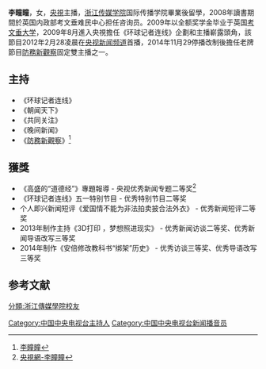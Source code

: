 {{Infobox_officeholder
|name = <span style="font-size:larger;">李瞳瞳</span>
|image name =
|width = 
|now = <span style="color: blue;">央視主播</span>
|period = 2012年1月至今 
|Sex = 女
|different name =
|party = {{CCP|19px}}
|Native place = [[中国|中国]]山东滨州
|date of birth = {{Birth year and age|1981|11|3}}
|place of birth = {{PRC}}<br>山东滨州
|date of death = 
|place of death = 
|spouse = 
|relatives = 
|educate = 
*浙江传媒学院国际传播学院
*英国考文垂大学雙碩士
**电影和视觉艺术系
**战争与冲突化解系
|past = 
*<span style="color: blue;">英国内政部考文垂难民中心咨询员<br>(2008年8月－2009年6月)</span>
*<span style="color: blue;">央视《朝闻天下》国际新闻實習编辑<br>(2009年8月－2011年11月)</span>
*<span style="color: blue;">央视国际新闻编辑、新聞主播<br>(2011年12月－2012年12月)</span>
*<span style="color: blue;">《环球记者连线》主播與企劃<br>(2012年12月－2014年11月)</span>
*<span style="color: blue;">《防务新观察》主播與企劃<br>(2013年12月－)</span>
|work =
}}
'''李瞳瞳'''{{BD|1981年|11月3日|||}}，女，[[中国中央电视台|央視]]主播，[[浙江传媒学院|浙江传媒学院]]国际传播学院畢業後留學，2008年讀書期間於英国内政部考文垂难民中心担任咨询员。2009年以全额奖学金毕业于英国[[考文垂大学|考文垂大学]]，2009年8月進入央視擔任《环球记者连线》企劃和主播嶄露頭角，該節目2012年2月28凌晨在[[央视新闻频道|央视新闻频道]]首播，2014年11月29停播改制後擔任老牌節目[[防務新觀察|防務新觀察]]固定雙主播之一。

==主持==
*《环球记者连线》
*《朝闻天下》
*《共同关注》
*《晚间新闻》
*《[[防務新觀察|防務新觀察]]》<ref>[http://weibo.com/u/2033666450?refer_flag=1005055013_&is_hot=1 李瞳瞳]</ref>
==獲獎==
*《高盛的“道德经”》專題報導 - 央视优秀新闻专题二等奖<ref>[http://cctv.cntv.cn/zhuchirendaquan/13/litongtong/ 央視網-李瞳瞳]</ref>
*《环球记者连线》五一特别节目 - 优秀特别节目二等奖
*个人即兴新闻短评《爱国情不能为非法拍卖披合法外衣》 - 优秀新闻短评二等奖
*2013年制作主持《3D打印 ，梦想照进现实》 - 优秀新闻访谈二等奖、优秀新闻导语改写三等奖
*2014年制作《安倍修改教科书“绑架”历史》 - 优秀访谈三等奖、优秀导语改写三等奖

==参考文献==
{{reflist}}
[[分類:浙江傳媒學院校友|分類:浙江傳媒學院校友]]
[[Category:中国中央电视台主持人|Category:中国中央电视台主持人]]
[[Category:中国中央电视台新闻播音员|Category:中国中央电视台新闻播音员]]